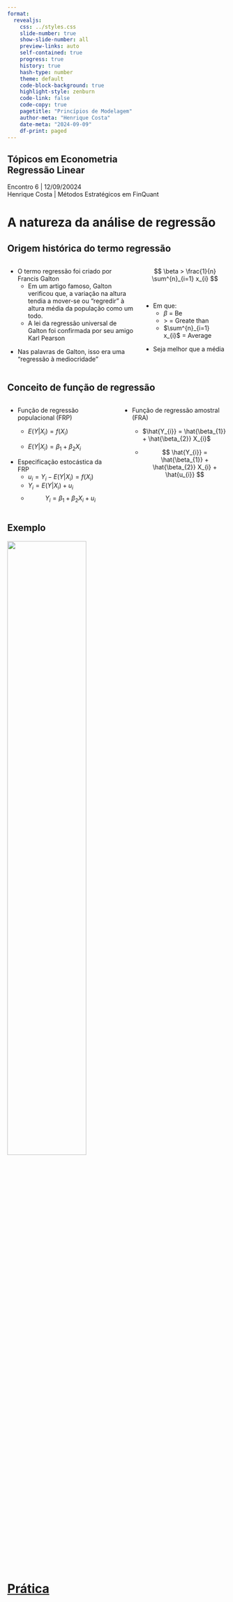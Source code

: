 ```yaml
---
format: 
  revealjs:
    css: ../styles.css
    slide-number: true
    show-slide-number: all
    preview-links: auto
    self-contained: true
    progress: true
    history: true
    hash-type: number
    theme: default
    code-block-background: true
    highlight-style: zenburn
    code-link: false
    code-copy: true
    pagetitle: "Princípios de Modelagem"
    author-meta: "Henrique Costa"
    date-meta: "2024-09-09"
    df-print: paged
---
```


::: {.my-title}
# [Tópicos em Econometria]{.blue} <br />Regressão Linear

::: {.my-grey}
[Encontro 6 | 12/09/20024]{}<br />
[Henrique Costa | Métodos Estratégicos em FinQuant]{}
:::

<!-- ![](../img/proud_coder_357EDD.svg){.absolute bottom=0 right=0 width=400} -->
:::

<!-- Wrangle III -->




# A natureza da análise de regressão




## Origem histórica do termo regressão {.smaller}

::: {.columns .pv4}
::: {.column width="60%"}

::: {.fragment .mt1}
- O termo regressão foi criado por [Francis Galton]{.b .blue}
    -   Em um artigo famoso, Galton verificou que, a variação na altura tendia a mover-se ou ["regredir"]{.b .green} à altura média da população como um todo. 
    -   A lei da regressão universal de Galton foi confirmada por seu amigo [Karl Pearson]{.b .blue}

:::


::: {.fragment .mt1}
-  Nas palavras de Galton, isso era uma ["regressão à mediocridade"]{.b .green}


:::
:::

::: {.column .tc .pv5 width="40%"}



::: {.fragment .mt1}
$$ \beta > \frac{1}{n} \sum^{n}_{i=1} x_{i} $$
:::

<br>

::: {.fragment .mt1}
 - Em que: 
    - $\beta$ = Be
    - $>$ = Greate than
    - $\sum^{n}_{i=1} x_{i}$ = Average

::: 

::: {.fragment .mt1}
  - [Seja melhor que a média]{.b .green}
:::

<!-- ![](../img/regresion_01.png)  -->
:::
:::

::: footer

:::



## Conceito de função de regressão {.smaller}

::: {.columns .pv4}
::: {.column width="50%"}

::: {.fragment .mt1}
- Função de regressão populacional (FRP)
    -   $E(Y|X_{i}) = f(X_{i})$
    
    -   $E(Y|X_{i}) = \beta_{1} + \beta_{2} X_{i}$
    
  

:::


::: {.fragment .mt1}

- Especificação estocástica da FRP 
    -   $u_{i} = Y_{i}  - E(Y|X_{i}) = f(X_{i})$  
    -   $Y_{i} = E(Y|X_{i}) + u_{i}$ 
    -   [$$ Y_{i} = \beta_{1} + \beta_{2} X_{i} + u_{i} $$]{.b .blue}

:::
:::

::: {.column .tc .pv5 width="50%"}



::: {.fragment .mt1}
- Função de regressão amostral (FRA)
    -   $\hat{Y_{i}} =  \hat{\beta_{1}} + \hat{\beta_{2}} X_{i}$
    
    -   [$$ \hat{Y_{i}} = \hat{\beta_{1}} + \hat{\beta_{2}} X_{i} + \hat{u_{i}} $$]{.b .green}
:::




<!-- ![](../img/regresion_01.png)  -->
:::
:::

::: footer

:::


## Exemplo {.smaller}

::: {.pv4 .tc}
![](../img/regresion_01.png){width=60%}

<!-- ::: {.fragment} -->
<!-- Uma [visualização de dados]{.b .blue} que expressa os [dados]{.b .green} por meio de [estética visual]{.b .green}. -->
<!-- ::: -->
:::

::: footer

:::










# [Prática](https://doi.org/10.59350/xs70x-mar87){preview-link="false"}
